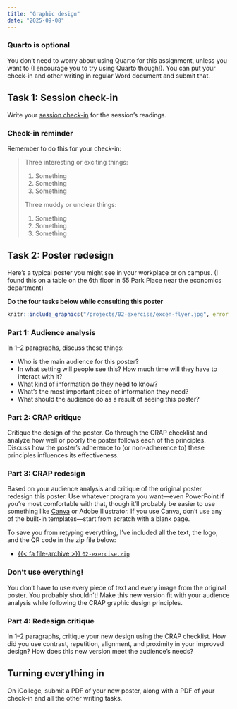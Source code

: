 ```yaml
---
title: "Graphic design"
date: "2025-09-08"
---
```


::: {.callout-note}
### Quarto is optional

You don't need to worry about using Quarto for this assignment, unless you want to (I encourage you to try using Quarto though!). You can put your check-in and other writing in regular Word document and submit that.
:::


## Task 1: Session check-in

Write your [session check-in](/assignment/session-check-in.qmd) for the session's readings.

::: {.callout-tip}
### Check-in reminder

Remember to do this for your check-in:

> Three interesting or exciting things:
> 
> 1. Something
> 2. Something
> 3. Something
> 
> Three muddy or unclear things:
> 
> 1. Something
> 2. Something
> 3. Something

:::

## Task 2: Poster redesign

Here's a typical poster you might see in your workplace or on campus. (I found this on a table on the 6th floor in 55 Park Place near the economics department)

**Do the four tasks below while consulting this poster**

```r
knitr::include_graphics("/projects/02-exercise/excen-flyer.jpg", error = FALSE)
```

### Part 1: Audience analysis

In 1–2 paragraphs, discuss these things:

- Who is the main audience for this poster?
- In what setting will people see this? How much time will they have to interact with it?
- What kind of information do they need to know?
- What's the most important piece of information they need?
- What should the audience do as a result of seeing this poster?

### Part 2: CRAP critique

Critique the design of the poster. Go through the CRAP checklist and analyze how well or poorly the poster follows each of the principles. Discuss how the poster's adherence to (or non-adherence to) these principles influences its effectiveness.

### Part 3: CRAP redesign

Based on your audience analysis and critique of the original poster, redesign this poster. Use whatever program you want—even PowerPoint if you're most comfortable with that, though it'll probably be easier to use something like [Canva](https://www.canva.com/) or Adobe Illustrator. If you use Canva, don't use any of the built-in templates—start from scratch with a blank page.

To save you from retyping everything, I've included all the text, the logo, and the QR code in the zip file below:

- [{{< fa file-archive >}} `02-exercise.zip`](/projects/02-exercise.zip)

::: {.callout-important}
### Don't use everything!

You don't have to use every piece of text and every image from the original poster. You probably shouldn't! Make this new version fit with your audience analysis while following the CRAP graphic design principles.
:::

### Part 4: Redesign critique

In 1–2 paragraphs, critique your new design using the CRAP checklist. How did you use contrast, repetition, alignment, and proximity in your improved design? How does this new version meet the audience's needs?


## Turning everything in

On iCollege, submit a PDF of your new poster, along with a PDF of your check-in and all the other writing tasks.
